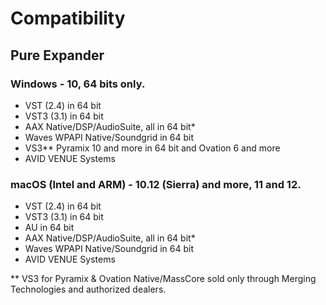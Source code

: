# Compatibility

## Pure Expander

### Windows - 10, 64 bits only.

- VST (2.4) in 64 bit
- VST3 (3.1) in 64 bit
- AAX Native/DSP/AudioSuite, all in 64 bit*
- Waves WPAPI Native/Soundgrid in 64 bit
- VS3** Pyramix 10 and more in 64 bit and Ovation 6 and more
- AVID VENUE Systems

### macOS (Intel and ARM) - 10.12 (Sierra) and more, 11 and 12.

- VST (2.4) in 64 bit
- VST3 (3.1) in 64 bit
- AU in 64 bit
- AAX Native/DSP/AudioSuite, all in 64 bit*
- Waves WPAPI Native/Soundgrid in 64 bit
- AVID VENUE Systems

\** VS3 for Pyramix & Ovation Native/MassCore sold only through Merging Technologies and authorized dealers.